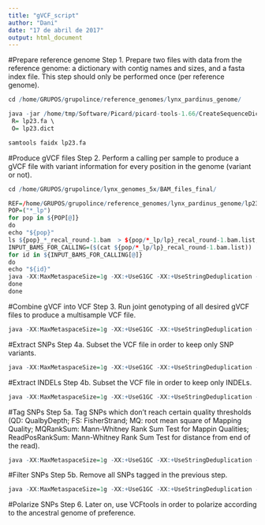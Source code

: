 ```yaml
---
title: "gVCF_script"
author: "Dani"
date: "17 de abril de 2017"
output: html_document
---
```


#Prepare reference genome
Step 1. Prepare two files with data from the reference genome: a dictionary with contig names and sizes, and a fasta index file. This step should only be performed once (per reference genome).

```r

cd /home/GRUPOS/grupolince/reference_genomes/lynx_pardinus_genome/

java -jar /home/tmp/Software/Picard/picard-tools-1.66/CreateSequenceDictionary.jar \
 R= lp23.fa \
 O= lp23.dict

samtools faidx lp23.fa
```

#Produce gVCF files
Step 2. Perform a calling per sample to produce a gVCF file with variant information for every position in the genome (variant or not).

```r

cd /home/GRUPOS/grupolince/lynx_genomes_5x/BAM_files_final/

REF=/home/GRUPOS/grupolince/reference_genomes/lynx_pardinus_genome/lp23.fa
POP=("*_lp")
for pop in ${POP[@]}
do
echo "${pop}"
ls ${pop}_*_recal_round-1.bam  > ${pop/*_lp/lp}_recal_round-1.bam.list;
INPUT_BAMS_FOR_CALLING=($(cat ${pop/*_lp/lp}_recal_round-1.bam.list)) 
for id in ${INPUT_BAMS_FOR_CALLING[@]}
do
echo "${id}"
java -XX:MaxMetaspaceSize=1g -XX:+UseG1GC -XX:+UseStringDeduplication -Xms64g -Xmx64g -jar /opt/GATK-3.7/GenomeAnalysisTK.jar -T HaplotypeCaller -nct 8 -R $REF -I ${id} --emitRefConfidence GVCF -o ${id/.bam/.g.vcf.gz}
done
done
```

#Combine gVCF into VCF
Step 3. Run joint genotyping of all desired gVCF files to produce a multisample VCF file.

```r

java -XX:MaxMetaspaceSize=1g -XX:+UseG1GC -XX:+UseStringDeduplication -Xms64g -Xmx64g -jar /opt/GATK-3.7/GenomeAnalysisTK.jar -T GenotypeGVCFs -nct 8 -R /home/GRUPOS/grupolince/reference_genomes/lynx_pardinus_genome/lp23.fa $(for var in *.g.vcf.gz; do echo -V ${var}" ";done) -o lp_all_pop_recal_round-1.vcf

```

#Extract SNPs
Step 4a. Subset the VCF file in order to keep only SNP variants.

```r

java -XX:MaxMetaspaceSize=1g -XX:+UseG1GC -XX:+UseStringDeduplication -Xms64g -Xmx64g -jar /opt/GATK-3.7/GenomeAnalysisTK.jar -T SelectVariants --selectType SNP -nct 8 -R /home/GRUPOS/grupolince/reference_genomes/lynx_pardinus_genome/lp23.fa -V lp_all_pop_recal_round-1.vcf -o lp_all_pop_recal_round-1_SNPs.vcf

```

#Extract INDELs
Step 4b. Subset the VCF file in order to keep only INDELs.

```r

java -XX:MaxMetaspaceSize=1g -XX:+UseG1GC -XX:+UseStringDeduplication -Xms64g -Xmx64g -jar /opt/GATK-3.7/GenomeAnalysisTK.jar -T SelectVariants --selectType INDEL -nct 8 -R /home/GRUPOS/grupolince/reference_genomes/lynx_pardinus_genome/lp23.fa -V lp_all_pop_recal_round-1.vcf -o lp_all_pop_recal_round-1_indels.vcf

```

#Tag SNPs
Step 5a. Tag SNPs which don't reach certain quality thresholds (QD: QualbyDepth; FS: FisherStrand; MQ: root mean square of Mapping Quality; MQRankSum: Mann-Whitney Rank Sum Test for Mappin Qualities; ReadPosRankSum: Mann-Whitney Rank Sum Test for distance from end of the read).

```r

java -XX:MaxMetaspaceSize=1g -XX:+UseG1GC -XX:+UseStringDeduplication -Xms64g -Xmx64g -jar /opt/GATK-3.7/GenomeAnalysisTK.jar -T VariantFiltration --filterName "snpsfilter" --filterExpression "QD<2.0||MQ<40.0||FS>60.0||MQRankSum<-12.5||ReadPosRankSum<-8.0" -nct 8 -R /home/GRUPOS/grupolince/reference_genomes/lynx_pardinus_genome/lp23.fa -V lp_all_pop_recal_round-1_SNPs.vcf -o lp_all_pop_recal_round-1_SNPs_tagged.vcf

```

#Filter SNPs
Step 5b. Remove all SNPs tagged in the previous step.

```r

java -XX:MaxMetaspaceSize=1g -XX:+UseG1GC -XX:+UseStringDeduplication -Xms64g  -Xmx64g -jar /opt/GATK-3.7/GenomeAnalysisTK.jar -T SelectVariants -select 'vc.isNotFiltered()' -nct 8 -R /home/GRUPOS/grupolince/reference_genomes/lynx_pardinus_genome/lp23.fa -V lp_all_pop_recal_round-1_SNPs_tagged.vcf -o lp_all_pop_recal_round-1_SNPs_tagged_filtered.vcf

```

#Polarize SNPs
Step 6. Later on, use VCFtools in order to polarize according to the ancestral genome of preference.
